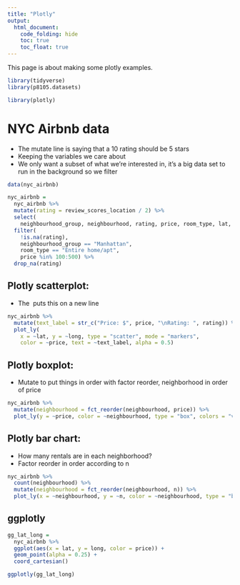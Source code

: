 ```yaml
---
title: "Plotly"
output: 
  html_document:
    code_folding: hide
    toc: true
    toc_float: true
---
```


This page is about making some plotly examples.

```r
library(tidyverse)
library(p8105.datasets)

library(plotly)
```


# NYC Airbnb data


* The mutate line is saying that a 10 rating should be 5 stars
* Keeping the variables we care about 
* We only want a subset of what we're interested in, it's a big data set to run in the background so we filter

```r
data(nyc_airbnb)

nyc_airbnb = 
  nyc_airbnb %>% 
  mutate(rating = review_scores_location / 2) %>%
  select(
    neighbourhood_group, neighbourhood, rating, price, room_type, lat, long) %>%
  filter(
    !is.na(rating), 
    neighbourhood_group == "Manhattan",
    room_type == "Entire home/apt",
    price %in% 100:500) %>% 
  drop_na(rating)
```


## Plotly scatterplot:

* The \ puts this on a new line

```r
nyc_airbnb %>%
  mutate(text_label = str_c("Price: $", price, "\nRating: ", rating)) %>% 
  plot_ly(
    x = ~lat, y = ~long, type = "scatter", mode = "markers",
    color = ~price, text = ~text_label, alpha = 0.5)
```

## Plotly boxplot:

* Mutate to put things in order with factor reorder, neighborhood in order of price

```r
nyc_airbnb %>% 
  mutate(neighbourhood = fct_reorder(neighbourhood, price)) %>% 
  plot_ly(y = ~price, color = ~neighbourhood, type = "box", colors = "viridis")
```

## Plotly bar chart:

* How many rentals are in each neighborhood?
* Factor reorder in order according to n

```r
nyc_airbnb %>% 
  count(neighbourhood) %>% 
  mutate(neighbourhood = fct_reorder(neighbourhood, n)) %>% 
  plot_ly(x = ~neighbourhood, y = ~n, color = ~neighbourhood, type = "bar", colors = "viridis")
```


## ggplotly

```r
gg_lat_long = 
  nyc_airbnb %>%
  ggplot(aes(x = lat, y = long, color = price)) +
  geom_point(alpha = 0.25) +
  coord_cartesian()

ggplotly(gg_lat_long)
```




